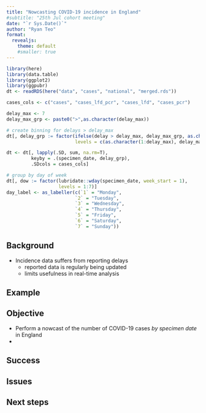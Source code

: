 ```yaml
---
title: "Nowcasting COVID-19 incidence in England"
#subtitle: "25th Jul cohort meeting"
date: "`r Sys.Date()`"
author: "Ryan Teo"
format: 
  revealjs:
    theme: default
    #smaller: true
---
```


```r
library(here)
library(data.table)
library(ggplot2)
library(ggpubr)
dt <- readRDS(here("data", "cases", "national", "merged.rds"))

cases_cols <- c("cases", "cases_lfd_pcr", "cases_lfd", "cases_pcr")

delay_max <- 7
delay_max_grp <- paste0(">",as.character(delay_max))

# create binning for delays > delay_max
dt[, delay_grp := factor(ifelse(delay > delay_max, delay_max_grp, as.character(delay)),
                         levels = c(as.character(1:delay_max), delay_max_grp))]

dt <- dt[, lapply(.SD, sum, na.rm=T), 
         keyby = .(specimen_date, delay_grp),
         .SDcols = cases_cols]

# group by day of week
dt[, dow := factor(lubridate::wday(specimen_date, week_start = 1),
                   levels = 1:7)]
day_label <- as_labeller(c(`1` = "Monday",
                         `2` = "Tuesday",
                         `3` = "Wednesday",
                         `4` = "Thursday",
                         `5` = "Friday",
                         `6` = "Saturday",
                         `7` = "Sunday"))
```

## Background
- Incidence data suffers from reporting delays
    + reported data is regularly being updated
    + limits usefulness in real-time analysis
    
## Example
<!--- plot data --->

## Objective
- Perform a nowcast of the number of COVID-19 cases *by specimen date* in England
- 

## Success

## Issues


## Next steps
